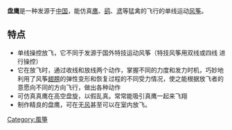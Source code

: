 {{Unreferenced |time=2010-03-03T03:38:00+00:00 }}'''盘鹰'''是一种发源于[[中国|中国]]，能仿真[[鹰|鹰]]、[[鹞|鹞]]、[[鸢|鸢]]等猛禽的飞行的单线运动[[风筝|风筝]]。
      
==特点==
*单线操控放飞，它不同于发源于国外特技运动风筝（特技风筝用双线或四线 进行操控）
*它在放飞时，通过收线和放线两个动作，掌握不同的力度和发力时机，巧妙地利用了风筝[[翅膀|翅膀]]的弹性变形和恢复过程的不同受力情况，使之能根据放飞者的意愿向不同的方向飞行，做出各种动作
*可仿真真鹰在高空盘旋，以假乱真。常常能吸引真鹰一起来飞翔
*制作精良的盘鹰，可在无[[风|风]]甚至可以在室内放飞。

[[Category:風箏|Category:風箏]]